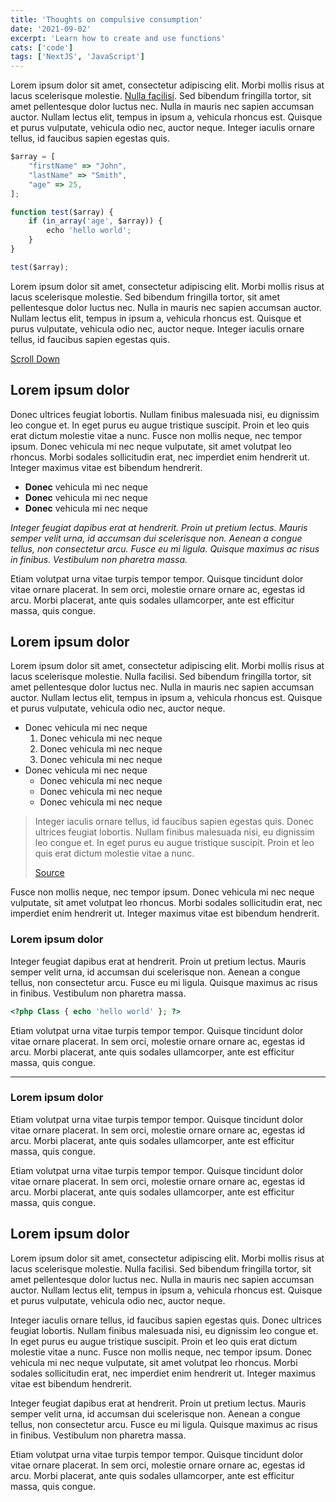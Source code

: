 ```yaml
---
title: 'Thoughts on compulsive consumption'
date: '2021-09-02'
excerpt: 'Learn how to create and use functions'
cats: ['code']
tags: ['NextJS', 'JavaScript']
---
```


Lorem ipsum dolor sit amet, consectetur adipiscing elit. Morbi mollis risus at
lacus scelerisque molestie. [Nulla facilisi](https://google.com). Sed bibendum
fringilla tortor, sit amet pellentesque dolor luctus nec. Nulla in mauris nec
sapien accumsan auctor. Nullam lectus elit, tempus in ipsum a, vehicula rhoncus
est. Quisque et purus vulputate, vehicula odio nec, auctor neque. Integer
iaculis ornare tellus, id faucibus sapien egestas quis.

```js
$array = [
    "firstName" => "John",
    "lastName" => "Smith",
    "age" => 25,
];

function test($array) {
    if (in_array('age', $array)) {
        echo 'hello world';
    }
}

test($array);
```

Lorem ipsum dolor sit amet, consectetur adipiscing elit. Morbi mollis risus at
lacus scelerisque molestie. Sed bibendum fringilla tortor, sit amet pellentesque
dolor luctus nec. Nulla in mauris nec sapien accumsan auctor. Nullam lectus
elit, tempus in ipsum a, vehicula rhoncus est. Quisque et purus vulputate,
vehicula odio nec, auctor neque. Integer iaculis ornare tellus, id faucibus
sapien egestas quis.

[Scroll Down](#last_id)

## Lorem ipsum dolor

Donec ultrices feugiat lobortis. Nullam finibus malesuada nisi, eu dignissim leo
congue et. In eget purus eu augue tristique suscipit. Proin et leo quis erat
dictum molestie vitae a nunc. Fusce non mollis neque, nec tempor ipsum. Donec
vehicula mi nec neque vulputate, sit amet volutpat leo rhoncus. Morbi sodales
sollicitudin erat, nec imperdiet enim hendrerit ut. Integer maximus vitae est
bibendum hendrerit.

-   **Donec** vehicula mi nec neque
-   **Donec** vehicula mi nec neque
-   **Donec** vehicula mi nec neque

_Integer feugiat dapibus erat at hendrerit. Proin ut pretium lectus. Mauris
semper velit urna, id accumsan dui scelerisque non. Aenean a congue tellus, non
consectetur arcu. Fusce eu mi ligula. Quisque maximus ac risus in finibus.
Vestibulum non pharetra massa._

Etiam volutpat urna vitae turpis tempor tempor. Quisque tincidunt dolor vitae
ornare placerat. In sem orci, molestie ornare ornare ac, egestas id arcu. Morbi
placerat, ante quis sodales ullamcorper, ante est efficitur massa, quis congue.

## Lorem ipsum dolor

Lorem ipsum dolor sit amet, consectetur adipiscing elit. Morbi mollis risus at
lacus scelerisque molestie. Nulla facilisi. Sed bibendum fringilla tortor, sit
amet pellentesque dolor luctus nec. Nulla in mauris nec sapien accumsan auctor.
Nullam lectus elit, tempus in ipsum a, vehicula rhoncus est. Quisque et purus
vulputate, vehicula odio nec, auctor neque.

-   Donec vehicula mi nec neque
    1. Donec vehicula mi nec neque
    2. Donec vehicula mi nec neque
    3. Donec vehicula mi nec neque
-   Donec vehicula mi nec neque
    -   Donec vehicula mi nec neque
    -   Donec vehicula mi nec neque
    -   Donec vehicula mi nec neque

> Integer iaculis ornare tellus, id faucibus sapien egestas quis. Donec ultrices
> feugiat lobortis. Nullam finibus malesuada nisi, eu dignissim leo congue et.
> In eget purus eu augue tristique suscipit. Proin et leo quis erat dictum
> molestie vitae a nunc.
>
> [Source](https://google.com)

Fusce non mollis neque, nec tempor ipsum. Donec vehicula mi nec neque vulputate,
sit amet volutpat leo rhoncus. Morbi sodales sollicitudin erat, nec imperdiet
enim hendrerit ut. Integer maximus vitae est bibendum hendrerit.

### Lorem ipsum dolor

Integer feugiat dapibus erat at hendrerit. Proin ut pretium lectus. Mauris
semper velit urna, id accumsan dui scelerisque non. Aenean a congue tellus, non
consectetur arcu. Fusce eu mi ligula. Quisque maximus ac risus in finibus.
Vestibulum non pharetra massa.

```php
<?php Class { echo 'hello world' }; ?>
```

Etiam volutpat urna vitae turpis tempor tempor. Quisque tincidunt dolor vitae
ornare placerat. In sem orci, molestie ornare ornare ac, egestas id arcu. Morbi
placerat, ante quis sodales ullamcorper, ante est efficitur massa, quis congue.

---

### Lorem ipsum dolor

Etiam volutpat urna vitae turpis tempor tempor. Quisque tincidunt dolor vitae
ornare placerat. In sem orci, molestie ornare ornare ac, egestas id arcu. Morbi
placerat, ante quis sodales ullamcorper, ante est efficitur massa, quis congue.

Etiam volutpat urna vitae turpis tempor tempor. Quisque tincidunt dolor vitae
ornare placerat. In sem orci, molestie ornare ornare ac, egestas id arcu. Morbi
placerat, ante quis sodales ullamcorper, ante est efficitur massa, quis congue.

## Lorem ipsum dolor

Lorem ipsum dolor sit amet, consectetur adipiscing elit. Morbi mollis risus at
lacus scelerisque molestie. Nulla facilisi. Sed bibendum fringilla tortor, sit
amet pellentesque dolor luctus nec. Nulla in mauris nec sapien accumsan auctor.
Nullam lectus elit, tempus in ipsum a, vehicula rhoncus est. Quisque et purus
vulputate, vehicula odio nec, auctor neque.

Integer iaculis ornare tellus, id faucibus sapien egestas quis. Donec ultrices
feugiat lobortis. Nullam finibus malesuada nisi, eu dignissim leo congue et. In
eget purus eu augue tristique suscipit. Proin et leo quis erat dictum molestie
vitae a nunc. Fusce non mollis neque, nec tempor ipsum. Donec vehicula mi nec
neque vulputate, sit amet volutpat leo rhoncus. Morbi sodales sollicitudin erat,
nec imperdiet enim hendrerit ut. Integer maximus vitae est bibendum hendrerit.

Integer feugiat dapibus erat at hendrerit. Proin ut pretium lectus. Mauris
semper velit urna, id accumsan dui scelerisque non. Aenean a congue tellus, non
consectetur arcu. Fusce eu mi ligula. Quisque maximus ac risus in finibus.
Vestibulum non pharetra massa.

Etiam volutpat urna vitae turpis tempor tempor. Quisque tincidunt dolor vitae
ornare placerat. In sem orci, molestie ornare ornare ac, egestas id arcu. Morbi
placerat, ante quis sodales ullamcorper, ante est efficitur massa, quis congue.
